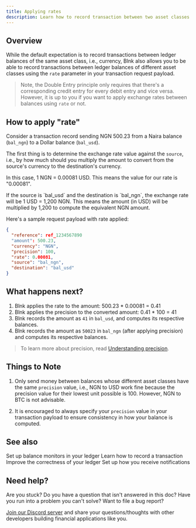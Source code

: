 ```yaml
---
title: Applying rates
description: Learn how to record transaction between two asset classes
---
```


## Overview

While the default expectation is to record transactions between ledger balances of the same asset class, i.e., currency, Blnk also allows you to be able to record transactions between ledger balances of different asset classes using the `rate` parameter in your transaction request payload.

>Note, the Double Entry principle only requires that there's a corresponding credit entry for every debit entry and vice versa. However, it is up to you if you want to apply exchange rates between balances using `rate` or not.

## How to apply "rate"

Consider a transaction record sending NGN 500.23 from a Naira balance (`bal_ngn`) to a Dollar balance (`bal_usd`).

The first thing is to determine the exchange rate value against the `source`, i.e., by how much should you multiply the amount to convert from the source's currency to the destination's currency.

In this case, 1 NGN = 0.00081 USD. This means the value for our rate is "0.00081".

<Note>
  If the source is `bal_usd` and the destination is `bal_ngn`, the exchange rate will be 1 USD = 1,200 NGN. This means the amount (in USD) will be multiplied by 1,200 to compute the equivalent NGN amount.
</Note>

Here's a sample request payload with rate applied:

```json request
{
  "reference": ref_1234567890
  "amount": 500.23,
  "currency": "NGN",
  "precision": 100,
  "rate": 0.00081,
  "source": "bal_ngn",
  "destination": "bal_usd"
}
```

## What happens next?

1. Blnk applies the rate to the amount: 500.23 * 0.00081 = 0.41
2. Blnk applies the precision to the converted amount: 0.41 * 100 = 41
3. Blnk records the amount as `41` in `bal_usd`, and computes its respective balances.
4. Blnk records the amount as `50023` in `bal_ngn` (after applying precision) and computes its respective balances.

>To learn more about precision, read [Understanding precision](precision).

## Things to Note

1. Only send money between balances whose different asset classes have the same `precision` value, i.e., NGN to USD work fine because the precision value for their lowest unit possible is 100. However, NGN to BTC is not advisable.

2. It is encouraged to always specify your `precision` value in your transaction payload to ensure consistency in how your balance is computed.

## See also

<CardGroup>
	<Card title="Balance monitoring" icon="book-open-cover" href="/ledger/tutorial/balance-monitoring">
		Set up balance monitors in your ledger
    </Card>
    <Card title="Record a transaction" icon="book-open-cover" href="/ledger/tutorial/record-a-transaction">
		Learn how to record a transaction
    </Card>
    <Card title="Understanding precision" icon="book-open-cover" href="/ledger/tutorial/precision">
        Improve the correctness of your ledger
    </Card>
    <Card title="Managing notifications" icon="book-open-cover" href="/intro/notifications">
	    Set up how you receive notifications
    </Card>
</CardGroup>

## Need help?

Are you stuck? Do you have a question that isn't answered in this doc? Have you run into a problem you can't solve? Want to file a bug report?

[Join our Discord server](https://discord.gg/7WNv94zPpx) and share your questions/thoughts with other developers building financial applications like you.